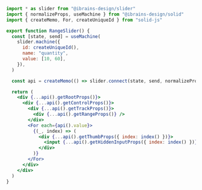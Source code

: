 ```jsx
import * as slider from "@ibrains-design/slider"
import { normalizeProps, useMachine } from "@ibrains-design/solid"
import { createMemo, For, createUniqueId } from "solid-js"

export function RangeSlider() {
  const [state, send] = useMachine(
    slider.machine({
      id: createUniqueId(),
      name: "quantity",
      value: [10, 60],
    }),
  )

  const api = createMemo(() => slider.connect(state, send, normalizeProps))

  return (
    <div {...api().getRootProps()}>
      <div {...api().getControlProps()}>
        <div {...api().getTrackProps()}>
          <div {...api().getRangeProps()} />
        </div>
        <For each={api().value}>
          {(_, index) => (
            <div {...api().getThumbProps({ index: index() })}>
              <input {...api().getHiddenInputProps({ index: index() })} />
            </div>
          )}
        </For>
      </div>
    </div>
  )
}
```
